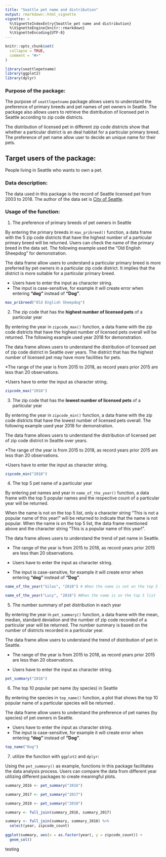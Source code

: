 ```yaml
---
title: "Seattle pet name and distribution"
output: rmarkdown::html_vignette
vignette: >
  %\VignetteIndexEntry{Seattle pet name and distribution}
  %\VignetteEngine{knitr::rmarkdown}
  %\VignetteEncoding{UTF-8}
---
```


```r
knitr::opts_chunk$set(
  collapse = TRUE,
  comment = "#>"
)
```

```r
library(seattlepetname)
library(ggplot2)
library(dplyr)
```

### Purpose of the package:

The purpose of `seattlepetname` package allows users to understand the preference of primary breeds and pet names of pet owners in Seattle. The package also allows users to retrieve the distribution of licensed pet in Seattle according to zip code districts.

The distribution of licensed pet in different zip code districts show that whether a particular district is an deal habitat for a particular primary breed. The preference of pet name allow user to decide an unique name for their pets.

## Target users of the package:

People living in Seattle who wants to own a pet.

### Data description:

The data used in this package is the record of Seattle licensed pet from 2003 to 2018. The author of the data set is [City of Seattle](https://data.seattle.gov/Community/Seattle-Pet-Licenses/jguv-t9rb).

### Usage of the function:

1.  The preference of primary breeds of pet owners in Seattle

By entering the primary breeds in `max_pribreed()` function, a data frame with the 5 zip code districts that have the highest number of a particular primary breed will be returned. Users can check the name of the primary breed in the data set. The following example used the "Old English Sheepdog" for demonstration.

The data frame allow users to understand a particular primary breed is more preferred by pet owners in a particular zip code district. It implies that the district is more suitable for a particular primary breed.

-   Users have to enter the input as character string.
-   The input is case-sensitive, for example it will create error when entering **"dog"** instead of **"Dog"**.

```r

max_pribreed("Old English Sheepdog")

```

2.  The zip code that has the **highest number of licensed pets** of a particular year

By entering the year in `zipcode_max()` function, a data frame with the zip code districts that have the highest number of licensed pets overall will be returned. The following example used year 2018 for demonstration.

The data frame allows users to understand the distribution of licensed pet of zip code district in Seattle over years. The district that has the highest number of licensed pet may have more facilities for pets.

\*The range of the year is from 2015 to 2018, as record years prior 2015 are less than 20 observations.

\*Users have to enter the input as character string.

```r

zipcode_max("2018")

```

3.  The zip code that has the **lowest number of licensed pets** of a particular year

By entering the year in `zipcode_min()` function, a data frame with the zip code districts that have the lowest number of licensed pets overall. The following example used year 2018 for demonstration.

The data frame allows users to understand the distribution of licensed pet of zip code district in Seattle over years.

\*The range of the year is from 2015 to 2018, as record years prior 2015 are less than 20 observations.

\*Users have to enter the input as character string.

```r

zipcode_min("2018")

```


4.  The top 5 pet name of a particular year

By entering pet names and year in `name_of_the_year()` function, a data frame with the top 5 popular names and the respective count of a particular year will be returned.

When the name is not on the top 5 list, only a character string "This is not a popular name of this year!" will be returned to indicate that the name is not popular. When the name is on the top 5 list, the data frame mentioned above and the character string "This is a popular name of this year!".

The data frame allows users to understand the trend of pet name in Seattle.

-   The range of the year is from 2015 to 2018, as record years prior 2015 are less than 20 observations.

-   Users have to enter the input as character string.

-   The input is case-sensitive, for example it will create error when entering **"dog"** instead of **"Dog"**.

```r

name_of_the_year("Silas", "2018") # When the name is not on the top 5 list

```

```r

name_of_the_year("Lucy", "2018") #When the name is on the top 5 list

```


5.  The number summary of pet distribution in each year

By entering the year in `pet_summary()` function, a data frame with the mean, median, standard deviation and the number of zip code recorded of a particular year will be returned. The number summary is based on the number of districts recorded in a particular year.

The data frame allow users to understand the trend of distribution of pet in Seattle.

-   The range of the year is from 2015 to 2018, as record years prior 2015 are less than 20 observations.

-   Users have to enter the input as character string.

```r

pet_summary("2018")

```

6.  The top 10 popular pet name (by species) in Seattle

By entering the species in `top_name()` function, a plot that shows the top 10 popular name of a particular species will be returned .

The data frame allow users to understand the preference of pet names (by species) of pet owners in Seattle.

-   Users have to enter the input as character string.
-   The input is case-sensitive, for example it will create error when entering **"dog"** instead of **"Dog"**.

```r
top_name("Dog") 
```


7. utilize the function with `ggplot2` and `dplyr`:

Using the `pet_summary()` as example, functions in this package facilitates the data analysis process. Users can compare the data from different year utilizing different packages to create meaningful plots. 

```r

summary_2016 <- pet_summary("2016") 

summary_2017 <- pet_summary("2017") 

summary_2018 <- pet_summary("2018")

summary <- full_join(summary_2016, summary_2017) 

summary <- full_join(summary, summary_2018) %>%
  select(year, zipcode_count) 
 
ggplot(summary, aes(x = as.factor(year), y = zipcode_count)) +
  geom_col()


```
testing 
